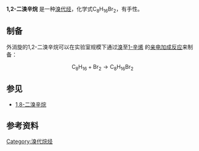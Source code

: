 {{Chembox
| ImageFile   = 1,2-Dibromoctan.svg
| OtherNames    =
| Section1 ={{Chembox Identifiers 
| CASNo             = 6269-92-7
| EC-number       = 613-071-3
| ECHA-ID         = 100.128.013
| PubChem         = 234283
| ChemSpider      = 
| SMILES =BrCC(Br)CCCCCC
}}
| Section2={{Chembox Properties 
| Formula    = C<sub>8</sub>H<sub>16</sub>Br<sub>2</sub> 
| Appearance    = 液体
| MolarMass    = 272.02
| Density          = 1.452 g·cm<sup>−3</sup><ref name=ChemNet>chemnet.com: [http://www.chemnet.com/cas/en/6269-92-7/1,2-dibromooctane.html CAS-Nummer: 6269-92-7 1,2-dibromooctane], abgerufen am 29. November 2015.</ref>
| MeltingPt     = 19 [[摄氏度|°C]]<ref name=ChemSpider>{{ChemSpider|204324|Datum=29. November 2015}}</ref>
| BoilingPt      = 241 °C<ref name=ChemSpider />
| 蒸汽压      = 7.6 Pa (25 °C)<ref name=ChemSpider />
| Solubility     = 1.2 g·[[升|l]]<sup>−1</sup> (25 °C)<ref name=ChemSpider />
}}
}}

'''1,2-二溴辛烷''' 是一种[[溴代烃|溴代烃]]，化学式C<sub>8</sub>H<sub>16</sub>Br<sub>2</sub>，有手性。

== 制备 ==
外消旋的1,2-二溴辛烷可以在实验室规模下通过[[溴|溴]]至[[1-辛烯|1-辛烯]] 的[[亲电加成反应|亲电加成反应]]来制备：

:<math>\mathrm{C_8H_{16} + Br_2 \longrightarrow C_8H_{16}Br_2}</math>

== 参见 ==
* [[1,8-二溴辛烷|1,8-二溴辛烷]]

== 参考资料 ==
<references />

[[Category:溴代烷烃|Category:溴代烷烃]]